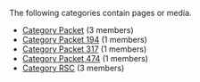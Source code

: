 <!-- DO NOT EDIT THIS FILE, CODE AUTOMATICALLY GENERATED BY category.sh -->
The following categories contain pages or media.
* [[Category Packet]] (3 members)
* [[Category Packet 194]] (1 members)
* [[Category Packet 317]] (1 members)
* [[Category Packet 474]] (1 members)
* [[Category RSC]] (3 members)
